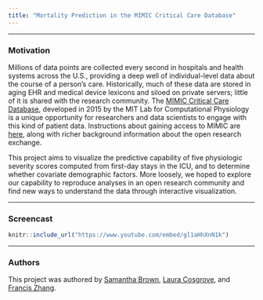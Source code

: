 ```yaml
---
title: "Mortality Prediction in the MIMIC Critical Care Database"
---
```


------

### Motivation

Millions of data points are collected every second in hospitals and health systems across the U.S., providing a deep well of individual-level data about the course of a person's care. Historically, much of these data are stored in aging EHR and medical device lexicons and siloed on private servers; little of it is shared with the research community. The [MIMIC Critical Care Database](https://mimic.physionet.org/), developed in 2015 by the MIT Lab for Computational Physiology is a unique opportunity for researchers and data scientists to engage with this kind of patient data. Instructions about gaining access to MIMIC are [here](https://mimic.physionet.org/gettingstarted/access/), along with richer background information about the open research exchange.

This project aims to visualize the predictive capability of five physiologic severity scores computed from first-day stays in the ICU, and to determine whether covariate demographic factors. More loosely, we hoped to explore our capability to reproduce analyses in an open research community and find new ways to understand the data through interactive visualization.

------

### Screencast 

```r
knitr::include_url("https://www.youtube.com/embed/gl1aHhXnN1k")
```

-----

### Authors

This project was authored by [Samantha Brown](https://github.com/slb2240), [Laura Cosgrove](http://lauracosgrove.com/), and [Francis Zhang](https://github.com/Franc1sFrank). 